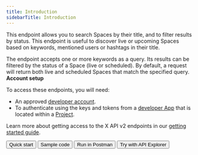 ---
title: Introduction
sidebarTitle: Introduction
---


This endpoint allows you to search Spaces by their title, and to filter results by status. This endpoint is useful to discover live or upcoming Spaces based on keywords, mentioned users or hashtags in their title.

The endpoint accepts one or more keywords as a query. Its results can be filtered by the status of a Space (live or scheduled). By default, a request will return both live and scheduled Spaces that match the specified query.
<Note>
**Account setup**

To access these endpoints, you will need:

* An approved [developer account](https://developer.x.com/en/portal/petition/essential/basic-info).
* To authenticate using the keys and tokens from a [developer App](/resources/fundamentals/developer-apps) that is located within a [Project](/resources/fundamentals/projects). 

Learn more about getting access to the X API v2 endpoints in our [getting started guide](/x-api/getting-started/getting-access).
</Note>
<div className="flex space-x-2">
<Button href="https://developer.x.com/en/docs/twitter-api/spaces/search/quick-start.html">
  Quick start
</Button>
<Button href="https://github.com/xdevplatform/Twitter-API-v2-sample-code">
  Sample code
</Button>
<Button href="https://t.co/twitter-api-postman">
  Run in Postman
</Button>
<Button href="https://developer.twitter.com/apitools/api?endpoint=/2/spaces/search&method=get">
  Try with API Explorer
</Button>
</div>

